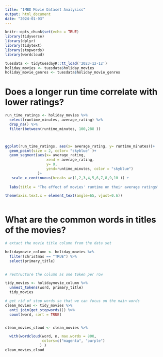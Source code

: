 ```yaml
---
title: "IMBD Movie Dataset Analysiss"
output: html_document
date: "2024-01-03"
---
```


```r
knitr::opts_chunk$set(echo = TRUE)
library(tidyverse)
library(dplyr)
library(tidytext)
library(stopwords)
library(wordcloud)
```

```r
tuesdata <- tidytuesdayR::tt_load('2023-12-12')
holiday_movies <- tuesdata$holiday_movies
holiday_movie_genres <- tuesdata$holiday_movie_genres
```

# Does a longer run time correlate with lower ratings?

```r

run_time_ratings <- holiday_movies %>%
  select(runtime_minutes, average_rating) %>%
  drop_na() %>%
  filter(between(runtime_minutes, 100,288 ))



ggplot(run_time_ratings, aes(x= average_rating, y= runtime_minutes))+
  geom_point(size = 2, color= "skyblue" )+
  geom_segment(aes(x= average_rating,
                   xend = average_rating,
                   y= 0,
                   yend=runtime_minutes, color = "skyblue")
               )+ 
   scale_x_continuous(breaks =c(1,2,3,4,5,6,7,8,9,10 )) +
  
  labs(title = "The effect of movies' runtime on their average ratings")

theme(axis.text.x = element_text(angle=65, vjust=0.6))
  


```


# What are the common words in titles of the movies?

```r
# extact the movie title column from the data set 

holidaymovie_column <- holiday_movies %>%
  filter(christmas == "TRUE") %>%
  select(primary_title) 
  

# restructure the column as one token per row

tidy_movies <- holidaymovie_column %>%
  unnest_tokens(word, primary_title)
  tidy_movies
```



```r
# get rid of stop words so that we can focus on the main words 
clean_movies <- tidy_movies %>%
  anti_join(get_stopwords()) %>%
  count(word, sort = TRUE)



```

```r
clean_movies_cloud <- clean_movies %>%

  with(wordcloud(word, n, max.words = 800,
                 colors=c("magenta", "purple")
                ) )
clean_movies_cloud
```




